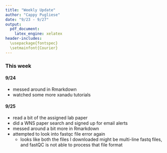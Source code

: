 ```yaml
---
title: "Weekly Update"
author: "Cappy Pugliese"
date: "9/23 - 9/27"
output: 
  pdf_document:
    latex_engine: xelatex
header-includes:
  \usepackage{fontspec}
  \setmainfont{Courier}
---
```


### This week
#### 9/24
- messed around in Rmarkdown
- watched some more xanadu tutorials

#### 9/25
- read a bit of the assigned lab paper
- did a WNS paper search and signed up for email alerts
- messed around a bit more in Rmarkdown
- attempted to look into fastqc file error again
  - looks like both the files I downloaded might be multi-line fastq files, and fastQC is not able to process that file format
